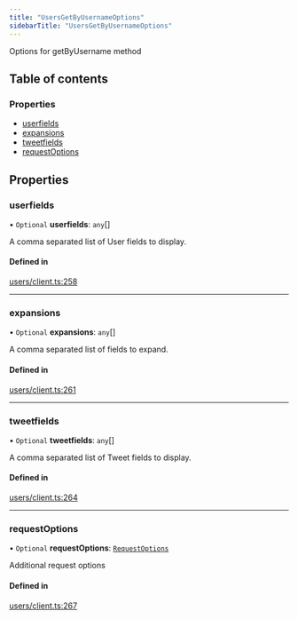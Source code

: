```yaml
---
title: "UsersGetByUsernameOptions"
sidebarTitle: "UsersGetByUsernameOptions"
---
```


Options for getByUsername method

## Table of contents

### Properties

- [userfields](/xdks/typescript/reference/interfaces/UsersGetByUsernameOptions#userfields)
- [expansions](/xdks/typescript/reference/interfaces/UsersGetByUsernameOptions#expansions)
- [tweetfields](/xdks/typescript/reference/interfaces/UsersGetByUsernameOptions#tweetfields)
- [requestOptions](/xdks/typescript/reference/interfaces/UsersGetByUsernameOptions#requestoptions)

## Properties

### userfields

• `Optional` **userfields**: `any`[]

A comma separated list of User fields to display.

#### Defined in

[users/client.ts:258](https://github.com/xdevplatform/xdk/blob/298ca9350d035e40e7c8ee0753c50052819a41e2/xdk/typescript/src/users/client.ts#L258)

___

### expansions

• `Optional` **expansions**: `any`[]

A comma separated list of fields to expand.

#### Defined in

[users/client.ts:261](https://github.com/xdevplatform/xdk/blob/298ca9350d035e40e7c8ee0753c50052819a41e2/xdk/typescript/src/users/client.ts#L261)

___

### tweetfields

• `Optional` **tweetfields**: `any`[]

A comma separated list of Tweet fields to display.

#### Defined in

[users/client.ts:264](https://github.com/xdevplatform/xdk/blob/298ca9350d035e40e7c8ee0753c50052819a41e2/xdk/typescript/src/users/client.ts#L264)

___

### requestOptions

• `Optional` **requestOptions**: [`RequestOptions`](/xdks/typescript/reference/interfaces/RequestOptions)

Additional request options

#### Defined in

[users/client.ts:267](https://github.com/xdevplatform/xdk/blob/298ca9350d035e40e7c8ee0753c50052819a41e2/xdk/typescript/src/users/client.ts#L267)
